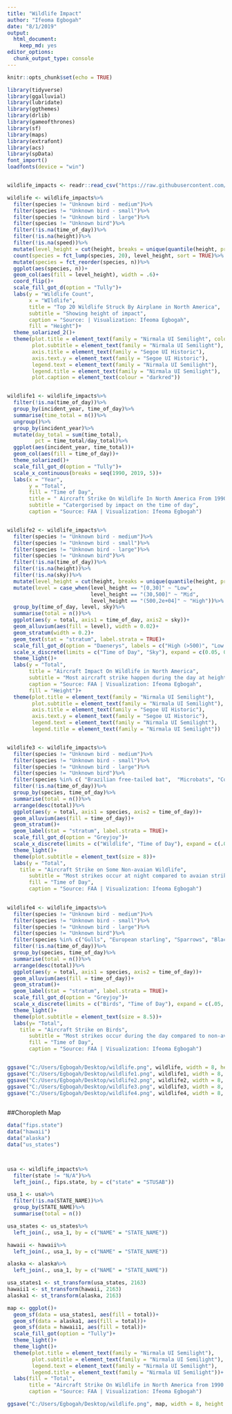 ```yaml
---
title: "Wildlife Impact"
author: "Ifeoma Egbogah"
date: "8/1/2019"
output: 
  html_document: 
    keep_md: yes
editor_options: 
  chunk_output_type: console
---
```


```r
knitr::opts_chunk$set(echo = TRUE)
```

```r

library(tidyverse)
library(ggalluvial)
library(lubridate)
library(ggthemes)
library(drlib)
library(gameofthrones)
library(sf)
library(maps)
library(extrafont)
library(acs)
library(spData)
font_import()
loadfonts(device = "win")


wildlife_impacts <- readr::read_csv("https://raw.githubusercontent.com/rfordatascience/tidytuesday/master/data/2019/2019-07-23/wildlife_impacts.csv")

```


```r

wildlife <- wildlife_impacts%>%
  filter(species != "Unknown bird - medium")%>%
  filter(species != "Unknown bird - small")%>%
  filter(species != "Unknown bird - large")%>%
  filter(species != "Unknown bird")%>%
  filter(!is.na(time_of_day))%>%
  filter(!is.na(height))%>%
  filter(!is.na(speed))%>%
  mutate(level_height = cut(height, breaks = unique(quantile(height, probs = seq(0, 1, length.out = 5))), include.lowest = TRUE))%>%
  count(species = fct_lump(species, 20), level_height, sort = TRUE)%>%
  mutate(species = fct_reorder(species, n))%>%
  ggplot(aes(species, n))+
  geom_col(aes(fill = level_height), width = .6)+
  coord_flip()+
  scale_fill_got_d(option = "Tully")+
  labs(y = "Wildlife Count",
       x = "WIldlife",
       title = "Top 20 Wildlife Struck By Airplane in North America",
       subtitle = "Showing height of impact",
       caption = "Source: | Visualization: Ifeoma Egbogah",
       fill = "Height")+
  theme_solarized_2()+
  theme(plot.title = element_text(family = "Nirmala UI Semilight", colour = "darkred"),
        plot.subtitle = element_text(family = "Nirmala UI Semilight"),
        axis.title = element_text(family = "Segoe UI Historic"),
        axis.text.y = element_text(family = "Segoe UI Historic"),
        legend.text = element_text(family = "Nirmala UI Semilight"),
        legend.title = element_text(family = "Nirmala UI Semilight"),
        plot.caption = element_text(colour = "darkred"))


wildlife1 <- wildlife_impacts%>%
  filter(!is.na(time_of_day))%>%
  group_by(incident_year, time_of_day)%>%
  summarise(time_total = n())%>%
  ungroup()%>%
  group_by(incident_year)%>%
  mutate(day_total = sum(time_total),
         pct = time_total/day_total)%>%
  ggplot(aes(incident_year, time_total))+
  geom_col(aes(fill = time_of_day))+
  theme_solarized()+
  scale_fill_got_d(option = "Tully")+
  scale_x_continuous(breaks = seq(1990, 2019, 5))+
  labs(x = "Year",
       y = "Total",
       fill = "Time of Day",
       title = " Aircraft Strike On Wildlife In North America From 1990 - 2018",
       subtitle = "Catergorised by impact on the time of day",
       caption = "Source: FAA | Visualization: Ifeoma Egbogah")


wildlife2 <- wildlife_impacts%>%
  filter(species != "Unknown bird - medium")%>%
  filter(species != "Unknown bird - small")%>%
  filter(species != "Unknown bird - large")%>%
  filter(species != "Unknown bird")%>%
  filter(!is.na(time_of_day))%>%
  filter(!is.na(height))%>%
  filter(!is.na(sky))%>%
  mutate(level_height = cut(height, breaks = unique(quantile(height, probs = seq(0, 1, length.out = 6))), include.lowest = TRUE))%>%
  mutate(level = case_when(level_height == "[0,30]" ~ "Low",
                           level_height == "(30,500]" ~ "Mid",
                           level_height == "(500,2e+04]" ~ "High"))%>%
  group_by(time_of_day, level, sky)%>%
  summarise(total = n())%>%
  ggplot(aes(y = total, axis1 = time_of_day, axis2 = sky))+
  geom_alluvium(aes(fill = level), width = 0.02)+
  geom_stratum(width = 0.2)+
  geom_text(stat = "stratum", label.strata = TRUE)+
  scale_fill_got_d(option = "Daenerys", labels = c("High (>500)", "Low (<30)", "Mid (30 - 500)"))+
  scale_x_discrete(limits = c("Time of Day", "Sky"), expand = c(0.05, 0.05))+
  theme_light()+
  labs(y = "Total",
       title = "Aircraft Impact On Wildlife in North America",
       subtitle = "Most aircraft strike happen during the day at heights <30 while strikes at night occur at heights >500",
       caption = "Source: FAA | Visualization: Ifeoma Egbogah",
       fill = "Height")+
  theme(plot.title = element_text(family = "Nirmala UI Semilight"),
        plot.subtitle = element_text(family = "Nirmala UI Semilight"),
        axis.title = element_text(family = "Segoe UI Historic"),
        axis.text.y = element_text(family = "Segoe UI Historic"),
        legend.text = element_text(family = "Nirmala UI Semilight"),
        legend.title = element_text(family = "Nirmala UI Semilight"))


wildlife3 <- wildlife_impacts%>%
  filter(species != "Unknown bird - medium")%>%
  filter(species != "Unknown bird - small")%>%
  filter(species != "Unknown bird - large")%>%
  filter(species != "Unknown bird")%>%
  filter(species %in% c( "Brazilian free-tailed bat",  "Microbats", "Coyote", "Eastern red bat", "Red fox", "White-tailed deer", "Striped skunk", "Raccoon", "American alligator"))%>%
  filter(!is.na(time_of_day))%>%
  group_by(species, time_of_day)%>%
  summarise(total = n())%>%
  arrange(desc(total))%>%
  ggplot(aes(y = total, axis1 = species, axis2 = time_of_day))+
  geom_alluvium(aes(fill = time_of_day))+
  geom_stratum()+
  geom_label(stat = "stratum", label.strata = TRUE)+
  scale_fill_got_d(option = "Greyjoy")+
  scale_x_discrete(limits = c("Wildlife", "Time of Day"), expand = c(.05, .05))+
  theme_light()+
  theme(plot.subtitle = element_text(size = 8))+
  labs(y = "Total",
    title = "Aircraft Strike on Some Non-avaian Wildlife",
       subtitle = "Most strikes occur at night compared to avaian strikes which happen during the day",
       fill = "Time of Day",
       caption = "Source: FAA | Visualization: Ifeoma Egbogah")
  

wildlife4 <- wildlife_impacts%>%
  filter(species != "Unknown bird - medium")%>%
  filter(species != "Unknown bird - small")%>%
  filter(species != "Unknown bird - large")%>%
  filter(species != "Unknown bird")%>%
  filter(species %in% c("Gulls", "European starling", "Sparrows", "Blackbirds", "Morning dove", "Rock pigeon", "Barn swallow", "Hawks", "American robin", "Killdeer"))%>%
  filter(!is.na(time_of_day))%>%
  group_by(species, time_of_day)%>%
  summarise(total = n())%>%
  arrange(desc(total))%>%
  ggplot(aes(y = total, axis1 = species, axis2 = time_of_day))+
  geom_alluvium(aes(fill = time_of_day))+
  geom_stratum()+
  geom_label(stat = "stratum", label.strata = TRUE)+
  scale_fill_got_d(option = "Greyjoy")+
  scale_x_discrete(limits = c("Birds", "Time of Day"), expand = c(.05, .05))+
  theme_light()+
  theme(plot.subtitle = element_text(size = 8.5))+
  labs(y= "Total",
    title = "Aircraft Strike on Birds",
       subtitle = "Most strikes occur during the day compared to non-avaian strikes which happen at night", 
       fill = "Time of Day",
       caption = "Source: FAA | Visualization: Ifeoma Egbogah")


ggsave("C:/Users/Egbogah/Desktop/wildlife.png", wildlife, width = 8, height = 8)
ggsave("C:/Users/Egbogah/Desktop/wildlife1.png", wildlife1, width = 8, height = 8)
ggsave("C:/Users/Egbogah/Desktop/wildlife2.png", wildlife2, width = 8, height = 8)
ggsave("C:/Users/Egbogah/Desktop/wildlife3.png", wildlife3, width = 8, height = 8)
ggsave("C:/Users/Egbogah/Desktop/wildlife4.png", wildlife4, width = 8, height = 8)
  

```


##Choropleth Map
```r

data("fips.state")
data("hawaii")
data("alaska")
data("us_states")



usa <- wildlife_impacts%>%
  filter(state != "N/A")%>%
  left_join(., fips.state, by = c("state" = "STUSAB"))

usa_1 <- usa%>%
  filter(!is.na(STATE_NAME))%>%
  group_by(STATE_NAME)%>%
  summarise(total = n())

usa_states <- us_states%>%
  left_join(., usa_1, by = c("NAME" = "STATE_NAME"))

hawaii <- hawaii%>%
  left_join(., usa_1, by = c("NAME" = "STATE_NAME"))

alaska <- alaska%>%
  left_join(., usa_1, by = c("NAME" = "STATE_NAME"))

usa_states1 <- st_transform(usa_states, 2163)
hawaii1 <- st_transform(hawaii, 2163)
alaska1 <- st_transform(alaska, 2163)

map <- ggplot()+
  geom_sf(data = usa_states1, aes(fill = total))+
  geom_sf(data = alaska1, aes(fill = total))+
  geom_sf(data = hawaii1, aes(fill = total))+
  scale_fill_got(option = "Tully")+
  theme_light()+
  theme_light()+
  theme(plot.title = element_text(family = "Nirmala UI Semilight"),
        plot.subtitle = element_text(family = "Nirmala UI Semilight"),
        legend.text = element_text(family = "Nirmala UI Semilight"),
        legend.title = element_text(family = "Nirmala UI Semilight"))+
  labs(fill = "Total",
       title = "Aircraft Strike On Wildlife in North America from 1990 - 2018",
       caption = "Source: FAA | Visualization: Ifeoma Egbogah")

ggsave("C:/Users/Egbogah/Desktop/wildlife.png", map, width = 8, height = 8)

```

